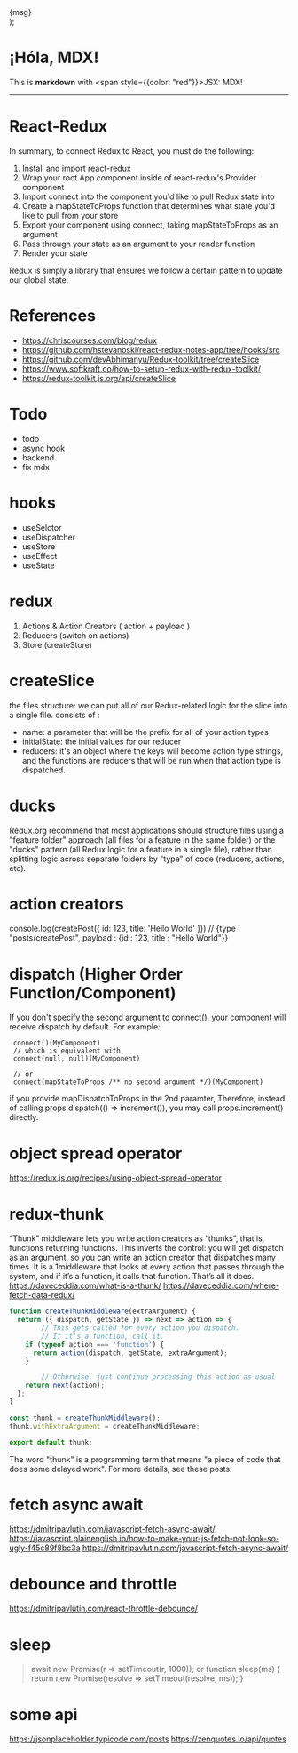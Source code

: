   <div
    style={{
      padding: 20,
      backgroundColor: color,
      width: "50%",
      display: "inline-block",
      textAlign: "center",
      fontSize: "150px",
    }}
  >
    {msg}
  </div>
);

# ¡Hóla, MDX!

This is **markdown** with <span style={{color: "red"}}>JSX</span>: MDX!

<div>
  <Box color="tomato" msg="左" />
  <Box color="orange" msg="右" />
</div>

<hr />

# React-Redux

In summary, to connect Redux to React, you must do the following:

1. Install and import react-redux
2. Wrap your root App component inside of react-redux's Provider component
3. Import connect into the component you'd like to pull Redux state into
4. Create a mapStateToProps function that determines what state you'd like to pull from your store
5. Export your component using connect, taking mapStateToProps as an argument
6. Pass through your state as an argument to your render function
7. Render your state

Redux is simply a library that ensures we follow a certain pattern to update our global state.

# References

- <https://chriscourses.com/blog/redux>
- <https://github.com/hstevanoski/react-redux-notes-app/tree/hooks/src>
- <https://github.com/devAbhimanyu/Redux-toolkit/tree/createSlice>
- <https://www.softkraft.co/how-to-setup-redux-with-redux-toolkit/>
- <https://redux-toolkit.js.org/api/createSlice>

# Todo

- todo
- async hook
- backend
- fix mdx

# hooks

- useSelctor
- useDispatcher
- useStore
- useEffect
- useState

# redux

1. Actions & Action Creators ( action + payload )
2. Reducers (switch on actions)
3. Store (createStore)

# createSlice

the files structure: we can put all of our Redux-related logic for the slice into a single file.
consists of :

- name: a parameter that will be the prefix for all of your action types
- initialState: the initial values for our reducer
- reducers: it's an object where the keys will become action type strings, and the functions are reducers that will be run when that action type is dispatched.

# ducks

Redux.org recommend that most applications should structure files using a "feature folder" approach (all files for a feature in the same folder) or the "ducks" pattern (all Redux logic for a feature in a single file), rather than splitting logic across separate folders by "type" of code (reducers, actions, etc).

# action creators

console.log(createPost({ id: 123, title: 'Hello World' }))
// {type : "posts/createPost", payload : {id : 123, title : "Hello World"}}


# dispatch (Higher Order Function/Component)

If you don't specify the second argument to connect(), your component will receive dispatch by default. For example:
```
 connect()(MyComponent)
 // which is equivalent with
 connect(null, null)(MyComponent)

 // or
 connect(mapStateToProps /** no second argument */)(MyComponent)
```
if you provide mapDispatchToProps in the 2nd paramter, Therefore, instead of calling props.dispatch(() => increment()), you may call props.increment() directly. 


# object spread operator

https://redux.js.org/recipes/using-object-spread-operator


# redux-thunk

“Thunk” middleware lets you write action creators as “thunks”, that is, functions returning functions. 
This inverts the control: you will get dispatch as an argument, so you can write an action creator that dispatches many times.
It is a 1middleware that looks at every action that passes through the system, and if it’s a function, it calls that function. That’s all it does.
https://daveceddia.com/what-is-a-thunk/
https://daveceddia.com/where-fetch-data-redux/

```js
function createThunkMiddleware(extraArgument) {
  return ({ dispatch, getState }) => next => action => {
		// This gets called for every action you dispatch.
		// If it's a function, call it.
    if (typeof action === 'function') {
      return action(dispatch, getState, extraArgument);
    }

		// Otherwise, just continue processing this action as usual
    return next(action);
  };
}

const thunk = createThunkMiddleware();
thunk.withExtraArgument = createThunkMiddleware;

export default thunk;
```
The word "thunk" is a programming term that means "a piece of code that does some delayed work". For more details, see these posts:


# fetch async await
https://dmitripavlutin.com/javascript-fetch-async-await/
https://javascript.plainenglish.io/how-to-make-your-js-fetch-not-look-so-ugly-f45c89f8bc3a
https://dmitripavlutin.com/javascript-fetch-async-await/

# debounce and throttle
https://dmitripavlutin.com/react-throttle-debounce/


# sleep

>  await new Promise(r => setTimeout(r, 1000));
or 
> function sleep(ms) { return new Promise(resolve => setTimeout(resolve, ms)); }


# some api
https://jsonplaceholder.typicode.com/posts
https://zenquotes.io/api/quotes